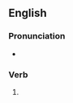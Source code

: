 ==English==

===Pronunciation===
* {{rhymes|aɪpɪŋ|lang=en}}

===Verb===
{{head|en|present participle}}

# {{present participle of|swipe|lang=en|nocat=1}}